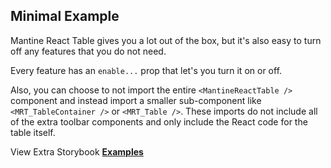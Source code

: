 
<Head>
  <title>Minimal Example - Mantine React Table Open Docs</title>
  <meta
    name="description"
    content="A minimal example of Mantine React Table which turns off most of the advanced features"
  />
  <meta
    property="og:title"
    content="Opting out of features in Mantine React Table Example"
  />
  <meta
    property="og:description"
    content="Learn how to turn off and simplify certain features in Mantine React Table"
  />
</Head>

## Minimal Example

Mantine React Table gives you a lot out of the box, but it's also easy to turn off any features that you do not need.

Every feature has an `enable...` prop that let's you turn it on or off.

Also, you can choose to not import the entire `<MantineReactTable />` component and instead import a smaller sub-component like `<MRT_TableContainer />` or `<MRT_Table />`. These imports do not include all of the extra toolbar components and only include the React code for the table itself.

<Examples isPage />

View Extra Storybook **[Examples](https://www.mantine-react-table-open.dev/?path=/story/prop-playground--minimum-features)**
